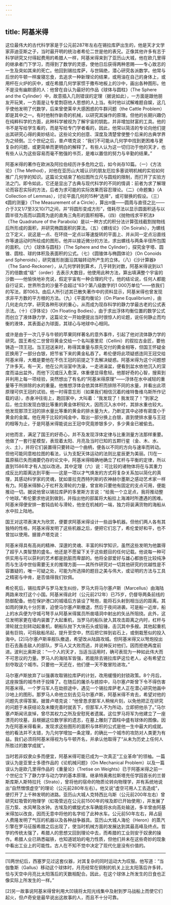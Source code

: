 ```yaml
---
---
---
```

title: 阿基米得
---




这位最伟大的古代科学家是于公元前287年左右在锡拉库萨出生的，他是天才文学家菲迪亚斯之子，当时最开明的统治者希伦二世是他的表兄。正像其他许多有志于科学研究又付得起费用的希腊人一样，阿基米得来到了亚历山大城，他在欧几里得的继承者门下学习，而得到了数学的灵感，使他日后获得两种恩赐——专心致志的一生及突如其来的死亡。他回到锡拉库萨，与世隔绝，潜心研究各派数学。他常与后世的牛顿一样废寝忘食，去追求一种新理论的结果，或用油在自己的身体上，或用杆在火炉的灰中，或在希腊几何学家惯于撒布地板上的沙中，画出各种图形。他不是没有幽默感的人：他曾在自认为最好的作品《球体与圆柱》（The Sphere and the Cylinder）中，故意插入几则错误的定理（据说如此），一方面是跟他朋友开玩笑，一方面是让专爱剽窃他人思想的人上当。有时他以试解难题自娱，这几乎使他发明了代数学，后来曾使莱辛大感困惑的牛群问题（the Cattle Problem）即是其中之一。有时他制作新奇的机械，以研究其操作的原理。但他的长期兴趣仍在纯粹科学的方面，此种科学被视为了解宇宙的钥匙，并非增加财富的工具。他的书不是写给学生看的，而是写给专门学者看的，因此，他常以简洁的专论向他们提出其研究心得的奥妙结论。这些论文的创意、深度及清楚曾使整个后来的古典学界为之倾倒。三个世纪之后，普卢塔克说：“我们不可能从几何学中找到更困难与更复杂的问题，或更简单而更明白的解释了。有些人认为这一切归功于他的天才，也有些人认为这些容易而毫不勉强的书页，是难以置信的努力与辛勤的结果。”

阿基米得的著作在欧洲及阿拉伯经历许多危险之后，如今尚存10篇。（一）《方法论》（The Method），对他在亚历山大城认识的朋友厄拉多塞说明机械的实验如何推广几何学的知识。这篇论文结束了柏拉图所立尺与圆规的限制，而打开了实验方法之门。即令如此，它还是显出了古典与现代科学的不同的情调：前者为求了解理论而容忍实际的方法，后者为求可能的实际效果而容忍理论。（二）《命题集》（A Collection of Lemmas），讨论平面几何的15种“选择”，或可替换的假设。（三）《圆的测量》（The Measurement of a Circle），算出π值——圆周与直径之比——介于3又1/7至3又10/71之间，并“将圆形变成方形”，借耗尽法以显示圆面积适与以圆半径为高而以圆周为底的直角三角形的面积相等。（四）《抛物线求平积法》（The Quadrature of the Parabola）是以一种方式的积分法计算弦线截割抛物线后所形成的面积，并研究椭圆面积的算法。（五）《螺线论》（On Soirals），为螺线立下定义，说这是一点、在环绕一定点以等速旋转的平面上、并从同一定点沿直线作等速运动时所绘成的图形。他并以接近微分的方法，求出螺线与两条半径所包围的面积。（六）《球体与圆柱》（The Sphere and the Cylinder），探究金字塔、圆锥、圆柱、球的体积及表面积的公式。（七）《圆锥体与椭圆体论》（On Conoids and Spheroids），研究锥形剖面沿其轴转动所产生的立体。（八）《沙计算器》（The Sand-Reckoner），从几何学转到算术，几乎转到对数，阿基米得说到以1万的倍数或“级”（order）去表示大数目，他使用此种方法，算出填满整个宇宙的沙数——他愉快地补充说，假定宇宙有一种合理的尺寸。他的结论说，任何人都能自行证实，世界所含的沙量不会超过“63个第八级数字的1 000万单位”——依我们的写法，即1063。由后人所引述其已散失著作中的资料显示，阿基米得也曾发现求非平方数的平方根的方法。（九）《平面均衡论》（On Plane Equalibrium），由几何走向力学，研究各种形状的重心，从而成为现存科学的静力学最古老的公式表示法。（十）《浮体论》（On Floating Bodies），由于求出浮体均衡位置的数学公式而创立了液体静力学，这篇论文一开始便提出当时很惊人的论题，说任何静止而均衡的液体，其表面必为球面，其球心与地球中心相同。

或许是由于一次几乎与牛顿的苹果同样著名的意外事件，引起了他对流体静力学的研究。国王希伦二世曾将黄金交给一个名叫塞里尼（Cellini）的叙拉古金匠，要他铸造一顶王冠。当王冠送来时，称得其重量与原先交付的黄金相等，但国王怀疑金匠换用了一部分白银，把节省下来的黄金私吞了。希伦便将此项疑惑连同王冠交给阿基米得，大概是要他在不伤王冠的前提之下去解决疑惑。阿基米得为这个问题想了许多天。有一天，他在公共浴室中洗澡，一走进澡盆，便看到盆水依他沉入的深度而溢出盆外，而他下沉或压入愈深，体重便显得愈轻。他那好奇的心智，搜索到并利用上每一项经验，突然想出了有名的“阿基米得原理”——浮体在水中减轻的重量等于所排除的水的重量。他推想浮体会依其体积而排除不同的水量，并看出此项原理可供王冠的试验。他一时得意忘形（如果我们相信沉着的维特鲁维乌斯所作记载的话），赤身冲往街上，跑回家中，大叫着：“我发现了！我发现了！”到家之后，他立刻发现白银比等重的黄金体积较大，因而沉入水中时，其排水重也较大。他发现那顶王冠的排水量比等重的黄金的排水量为大，乃断定其中必掺有密度小于黄金的金属。他在用于比较的纯金中，取出一部分换上白银，直到使排水量与王冠的相等为止，于是阿基米得能说出王冠中究竟掺银多少，多少黄金已被偷去。

对他而言，满足了国王的好奇心，并不及发现浮体定律与比重测量方法那样重要。他做了一套行星模型，表现着太阳、月亮及当时已知的五颗行星（金、木、水、火、土），并将它们装置得只要转动一个曲柄，便各以不同的方向与速率而转动。但他可能同意柏拉图的看法，认为支配天体运动的法则比星辰更为美丽。[1]在一篇原稿已失而摘要仍存的论文中，阿基米得精确地确立了杠杆与平衡的定律，所以直到1586年才有人加以改进。其中定理（六）说：可比较的诸物体将在与其重力成反比的距离达到平衡——这是一项以才气焕发的方式将复杂关系加以简化的真理，其感动科学家的灵魂，犹如普拉克西特列斯的农神赫尔墨斯之感动艺术家一样有力。阿基米得醉心于杠杆及滑轮的力量，曾宣称只要他有固定的支点可用，便能推动一切。据说他曾以锡拉库萨的多里斯方言说：“给我一个立足点，我将推动整个地球。”希伦要求他说到做到，并指出他的部属将大船拉上海滩时所遭遇的困难。阿基米得便安排一套钝齿轮与滑轮，他坐在机械的一端，独力将装满货物的海船从水中拉上陆地。

国王对这项表演大为欣赏，便要求阿基米得设计一些战争机器。但他们两人各有其独特的性格，阿基米得发明了这些机器之后，便把它们忘了，希伦爱好和平，也不曾加以使用。据普卢塔克说：

阿基米得具有高尚的精神、深邃的灵魂、丰富的科学知识，虽然这些发明为他赢得了超乎人类智慧的盛名，他还是不愿留下关于这些题目的任何记载。他说每一种可供实用与可以获利的艺术都是肮脏而卑鄙的。他将全部爱好与雄心都放在比较纯净而与生活中世俗需要无关的推理方面——其所作研究对一切其他研究的优越性是不容置疑的，唯一可疑之处，可能为所选择的题目之美与伟大，或证明的方法与工具之精密与中肯，是否值得我们钦佩。



希伦死后，锡拉库萨与罗马发生纠纷，罗马大将马尔塞卢斯（Marcellus）由海陆两路来攻打这个小国。阿基米得此时（公元前212年）已75岁，仍督导两条前线的防御配备。他在保护港口的城墙后方装设了弩炮，能将石头射到相当远的距离。其如雨的弹丸十分厉害，迫使马尔塞卢斯撤退，然后于夜间进袭。可是船一近岸，船上的水兵便为守城弓弩手从阿基米得属员所凿墙洞中射出的矢丛所阻挠。此外，这位发明家更在墙内装置了大起重机，当罗马的船队驶入其攻击距离之内时，杠杆与滑轮就立刻转动起重机，朝船队抛下大块石头或铅锤，击沉其中多艘。其他起重机装有巨钩，可将敌船吊起，提升至空中，然后把它摔到岩石上，或倒栽葱似的投入海中。[2]马尔塞卢斯率舰队撤退，希望改从陆路攻城。但阿基米得又以弩炮投出巨石去轰击敌人的部队，罗马人又大败而逃，并说神反对他们，因而拒绝再度前进。波利比奥斯说：“一个人的天才，当适当运用时，确可表现为一种如此伟大而不可思议的力量。罗马人的海陆军皆强，若能除去锡拉库萨这位老人，必有希望立刻夺取这个城市。只要他一天还在，他们便一天不敢冒险进攻。”

马尔塞卢斯放弃了以强袭攻取锡拉库萨的计划，改用缓慢的封锁政策。8个月后，这座挨饿的城市终于投降了。在随后的屠杀与掳掠中，马尔塞卢斯曾下令不得伤害阿基米得。一个罗马军人在劫掠途中，遇见一个锡拉库萨老人正在潜心研究他画中沙地上的图形。那罗马人命他立刻去见马尔塞卢斯，阿基米得不肯去，希望对他的问题先求得答案。据普卢塔克说：“他曾恳求那军人稍候片刻，以免他把正在研究的问题于未获结论及未臻完善时就丢下，但那军人不为所动，立即把他杀了。”马尔塞卢斯闻讯哀悼，曾尽其权力之所及安慰死者遗属。这位罗马将军为他建立了一座漂亮的坟墓，且根据这位数学家的遗志，在墓上雕刻了圆柱中盛有球体的图像。因为在阿基米得看来，发现求这些图形的面积与体积的公式是他一生中最大的成就。他的看法并不太错，为几何学增加一条定理，的确比一个城市的攻防对人类更为有益。我们必须将阿基米得视为与牛顿齐名，并承认他取得了“从未为历史上任何人所胜过的数学成就”。

当时若非奴隶众多而便宜，阿基米得可能已成为一次真正“工业革命”的领袖。一篇误认为是亚里士多德作品的《论机械问题》（On Mechanical Problem）以及一篇误认为是欧几里得作品的《重量论》（Tretise on Weights）已于阿基米得之前一个世纪立下了静力学与动力学的基本原理。继承特奥弗拉斯塔充任学园首长的兰普斯库斯人斯特拉托（Strato），曾将他的宿命的物质论转向物理学，并有系统地说出“自然憎恨虚空”的理论（公元前280年左右）。他又说“虚空可用人工去造成”，便打开了上千种发明的进路。亚历山大城人克特西比乌斯（公元前200年左右）曾研究虹吸管的物理学（虹吸管远在公元前1500年的埃及即已开始使用），并发展了压力泵、水风琴及水钟。古埃及的螺旋式水车确能将水向高处输送，多半曾由阿基米得加以改良，因而无意中将他的名字给了此种水车。公元前50年左右，拜占庭人费隆发明了气压的机器以及各种战争器具。亚历山大城人海伦（Heron）的蒸汽引擎在罗马征服希腊之后出现了，使当时机械方面的发展达到其最高峰及终点。哲学的传统太强了，希腊人的思想又回到理论中去，而希腊的工业则安于奴隶的操作。希腊人业已熟悉磁铁，也知道琥珀的电力性质，但他们并未在这些奇妙的现象中看出工业上的可能性。古人在不知不觉中决定了现代化是没有价值的。



* * *



[1]两世纪后，西塞罗见过这套仪器，对其复杂的同时运动大为叹服。他写道：“当伽鲁斯（Gallus）移动这个球体时，月亮经常在铜制的机关上比太阳落后许多转，恰与天空中月亮比太阳落后的天数相配合。因此，在这个球体上所发生的日食也正像实际上所发生的一样。”

[2]另一故事说阿基米得曾利用大凹镜将太阳光线集中及射到罗马战船上而使它们起火，但卢奇安是最早说出这故事的人，而且不十分可靠。